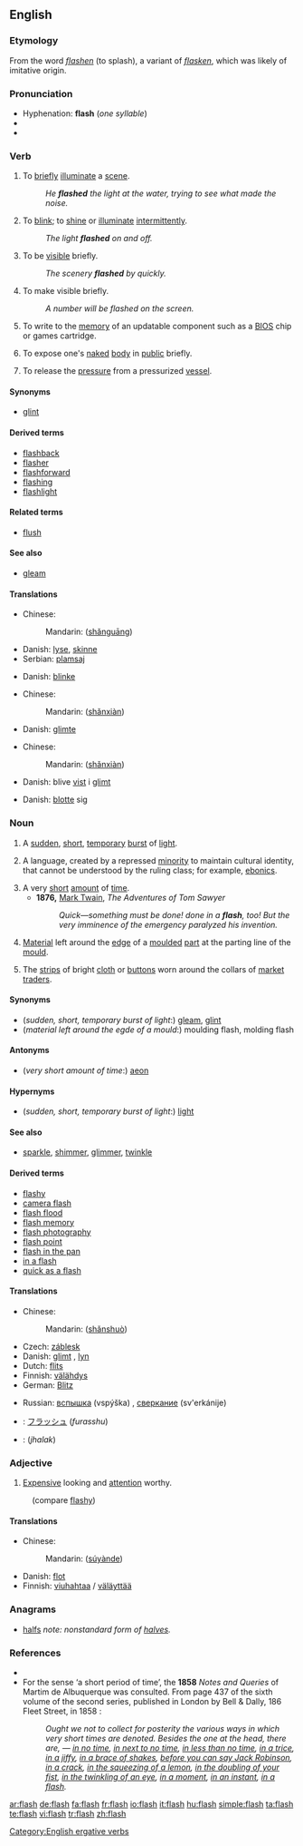 {{wikipedia}}
==English==

===Etymology===
From the {{ME.}} word ''[[flashen]]'' (to splash), a variant of ''[[flasken]]'', which was likely of imitative origin.

===Pronunciation===
*Hyphenation: '''flash''' (''one syllable'')
*{{rhymes|æʃ}}
*{{audio|en-us-flash.ogg|Audio (US)}}

===Verb===
{{en-verb|flash|es}}

# To [[brief]]ly [[illuminate]] a [[scene]].
#:''He '''flashed''' the light at the water, trying to see what made the noise.''
# To [[blink]]; to [[shine]] or [[illuminate]] [[intermittent]]ly.
#:''The light '''flashed''' on and off.''
# To be [[visible]] briefly.
#:''The scenery '''flashed''' by quickly.''
# To make visible briefly.
#:''A number will be flashed on the screen.''
# {{computing}} To write to the [[memory]] of an updatable component such as a [[BIOS]] chip or games cartridge.
# {{ambitransitive|informal}} To expose one's [[naked]] [[body]] in [[public]] briefly.
# {{metallurgy}} To release the [[pressure]] from a pressurized [[vessel]].

====Synonyms====
*{{sense|to briefly illuminate}} [[glint]]

====Derived terms====
*[[flashback]]
*[[flasher]]
*[[flashforward]]
*[[flashing]]
*[[flashlight]]

====Related terms====
* [[flush]] {{qualifier|possibly}}

====See also====
*[[gleam]]

====Translations====
{{trans-top|briefly illuminate a scene}}
*Chinese:
*:Mandarin: {{zh-ts|閃光|闪光}} ([[shǎn]][[guāng]])
*Danish: [[lyse]], [[skinne]]
*Serbian: [[plamsaj]]
{{trans-mid}}
{{trans-bottom}}

{{trans-top|blink}}
*Danish: [[blinke]]
{{trans-mid}}
{{trans-bottom}}

{{trans-top|be visible briefly}}
*Chinese:
*:Mandarin: {{zh-ts|[[閃]][[現]]|[[闪]][[现]]}} ([[shǎn]][[xiàn]])
*Danish: [[glimte]]
{{trans-mid}}
{{trans-bottom}}

{{trans-top|make visible briefly}}
*Chinese:
*:Mandarin: {{zh-ts|[[使]][[閃]][[現]]|[[使]][[闪]][[现]]}} ([[shǎn]][[xiàn]])
*Danish: blive [[vise|vist]] i [[glimt]]
{{trans-mid}}
{{trans-bottom}}

{{trans-top|expose one's naked body briefly in public}}
*Danish: [[blotte]] sig
{{trans-mid}}
{{trans-bottom}}

===Noun===
{{en-noun|flashes}}

# A [[sudden]], [[short]], [[temporary]] [[burst]] of [[light]].
# {{linguistics}} A language, created by a repressed [[minority]] to maintain cultural identity, that cannot be understood by the ruling class; for example, [[Ebonics|ebonics]].
# A very [[short]] [[amount]] of [[time]].
#*'''1876,''' [[w:Mark Twain|Mark Twain]], ''The Adventures of Tom Sawyer''
#*:''Quick—something must be done! done in a '''flash''', too! But the very imminence of the emergency paralyzed his invention.''
# [[material|Material]] left around the [[edge]] of a [[mould|moulded]] [[part]] at the parting line of the [[mould]].
# {{Cockney}} The [[strips]] of bright [[cloth]] or [[buttons]] worn around the collars of [[market]] [[traders]].

====Synonyms====
*(''sudden, short, temporary burst of light'':) [[gleam]], [[glint]]
*(''material left around the egde of a mould'':) moulding flash, molding flash

====Antonyms====
*(''very short amount of time'':) [[aeon]]

====Hypernyms====
*(''sudden, short, temporary burst of light'':) [[light]]

====See also====
*[[sparkle]], [[shimmer]], [[glimmer]], [[twinkle]]

====Derived terms====
*[[flashy]]
*[[camera flash]]
*[[flash flood]]
*[[flash memory]]
*[[flash photography]]
*[[flash point]]
*[[flash in the pan]]
*[[in a flash]]
*[[quick as a flash]]

====Translations====
{{trans-top|burst of light}}
*Chinese:
*:Mandarin: {{zh-ts|閃爍|闪烁}} ([[shǎn]][[shuò]])
*Czech: [[záblesk]] {{m}}
*Danish: [[glimt]] {{n}}, [[lyn]] {{n}}
*Dutch: [[flits]] {{f}}
*Finnish: [[välähdys]]
*German: [[Blitz]] {{m}}
{{trans-mid}}
*Russian: [[вспышка]] (vspýška) {{f}}, [[сверкание]] (sv'erkánije) {{n}}
{{trans-bottom}}

{{checktrans-top}}
*{{ttbc|Japanese}}: [[フラッシュ]] (''furasshu'')
*{{ttbc|Urdu}}: (''jhalak'')
{{trans-bottom}}

===Adjective===
{{en-adj}}

# {{context|UK|and|NZ|slang}} [[expensive|Expensive]] looking and [[attention]] worthy.
:(compare [[flashy]])

====Translations====
{{trans-top|expensive looking and attention worthy}}
*Chinese:
*:Mandarin: {{zh-ts|[[俗]][[豔]]的|[[俗]][[艳]]的}} ([[sú]][[yàn]][[de]])
*Danish: [[flot]]
*Finnish: [[viuhahtaa]]  / [[väläyttää]]
{{trans-mid}}
{{trans-bottom}}

===Anagrams===
*[[halfs]] ''note: nonstandard form of [[halves]].''

===References===
*{{R:Online Etymology Dictionary}}
*For the sense ‘a short period of time’, the '''1858''' ''Notes and Queries'' of Martim de Albuquerque was consulted. From page 437 of the sixth volume of the second series, published in London by Bell & Dally, 186 Fleet Street, in 1858 :
*:''Ought we not to collect for posterity the various ways in which very short times are denoted. Besides the one at the head, there are, — [[in no time]], [[in next to no time]], [[in less than no time]], [[in a trice]], [[in a jiffy]], [[in a brace of shakes]], [[before you can say Jack Robinson]], [[in a crack]], [[in the squeezing of a lemon]], [[in the doubling of your fist]], [[in the twinkling of an eye]], [[in a moment]], [[in an instant]], [[in a flash]].''

[[Category:English ergative verbs]]

[[ar:flash]]
[[de:flash]]
[[fa:flash]]
[[fr:flash]]
[[io:flash]]
[[it:flash]]
[[hu:flash]]
[[simple:flash]]
[[ta:flash]]
[[te:flash]]
[[vi:flash]]
[[tr:flash]]
[[zh:flash]]